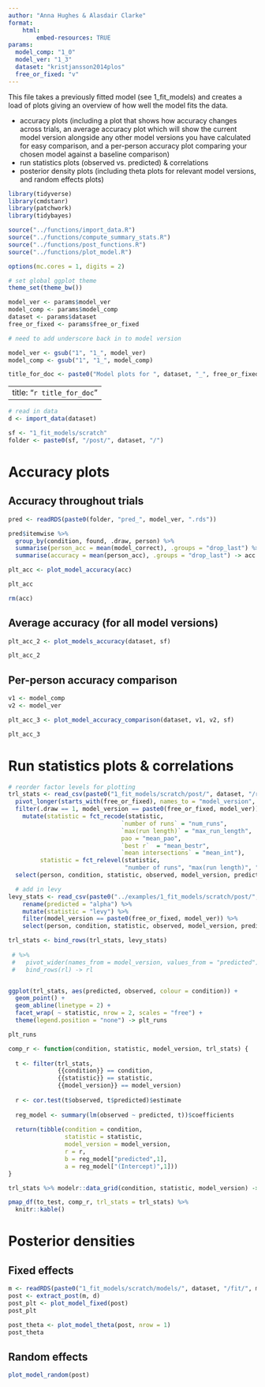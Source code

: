 ```yaml
---
author: "Anna Hughes & Alasdair Clarke"
format:
    html:
        embed-resources: TRUE 
params:
  model_comp: "1_0"
  model_ver: "1_3"
  dataset: "kristjansson2014plos"
  free_or_fixed: "v"
---
```



This file takes a previously fitted model (see 1_fit_models) and creates a load of plots giving an overview of how well the model fits the data.


- accuracy plots (including a plot that shows how accuracy changes across trials, an average accuracy plot which will show the current model version alongside any other model versions you have calculated for easy comparison, and a per-person accuracy plot comparing your chosen model against a baseline comparison)
- run statistics plots (observed vs. predicted) & correlations
- posterior density plots (including theta plots for relevant model versions, and random effects plots)

```r

library(tidyverse)
library(cmdstanr)
library(patchwork)
library(tidybayes)

source("../functions/import_data.R")
source("../functions/compute_summary_stats.R")
source("../functions/post_functions.R")
source("../functions/plot_model.R")

options(mc.cores = 1, digits = 2)

# set global ggplot theme
theme_set(theme_bw())

```


```r

model_ver <- params$model_ver
model_comp <- params$model_comp
dataset <- params$dataset
free_or_fixed <- params$free_or_fixed

# need to add underscore back in to model version

model_ver <- gsub("1", "1_", model_ver)
model_comp <- gsub("1", "1_", model_comp)

title_for_doc <- paste0("Model plots for ", dataset, "_", free_or_fixed, model_ver)

```

---
title: "`r title_for_doc`"
---

```r

# read in data
d <- import_data(dataset)

sf <- "1_fit_models/scratch"
folder <- paste0(sf, "/post/", dataset, "/")

```

# Accuracy plots

## Accuracy throughout trials

```r

pred <- readRDS(paste0(folder, "pred_", model_ver, ".rds"))

pred$itemwise %>% 
  group_by(condition, found, .draw, person) %>%
  summarise(person_acc = mean(model_correct), .groups = "drop_last") %>%
  summarise(accuracy = mean(person_acc), .groups = "drop_last") -> acc

plt_acc <- plot_model_accuracy(acc)

plt_acc

rm(acc)

```

## Average accuracy (for all model versions)

```r

plt_acc_2 <- plot_models_accuracy(dataset, sf)

plt_acc_2

```

## Per-person accuracy comparison

```r

v1 <- model_comp
v2 <- model_ver

plt_acc_3 <- plot_model_accuracy_comparison(dataset, v1, v2, sf) 

plt_acc_3

```

# Run statistics plots & correlations

```r

# reorder factor levels for plotting
trl_stats <- read_csv(paste0("1_fit_models/scratch/post/", dataset, "/run_statistics.csv")) %>%
  pivot_longer(starts_with(free_or_fixed), names_to = "model_version", values_to = "predicted") %>%
  filter(.draw == 1, model_version == paste0(free_or_fixed, model_ver)) %>%
    mutate(statistic = fct_recode(statistic, 
                                `number of runs` = "num_runs", 
                                `max(run length)` = "max_run_length",
                                pao = "mean_pao",
                                `best r`  = "mean_bestr",
                                `mean intersections` = "mean_int"),
         statistic = fct_relevel(statistic, 
                                 "number of runs", "max(run length)", "pao")) %>%
  select(person, condition, statistic, observed, model_version, predicted) 

  # add in levy
levy_stats <- read_csv(paste0("../examples/1_fit_models/scratch/post/", dataset, "/levy_flight.csv")) %>%
    rename(predicted = "alpha") %>%
    mutate(statistic = "levy") %>%
    filter(model_version == paste0(free_or_fixed, model_ver)) %>%
    select(person, condition, statistic, observed, model_version, predicted) 

trl_stats <- bind_rows(trl_stats, levy_stats)
  
 # %>%
 #   pivot_wider(names_from = model_version, values_from = "predicted") %>%
 #   bind_rows(rl) -> rl


ggplot(trl_stats, aes(predicted, observed, colour = condition)) + 
  geom_point() + 
  geom_abline(linetype = 2) + 
  facet_wrap( ~ statistic, nrow = 2, scales = "free") +
  theme(legend.position = "none") -> plt_runs

plt_runs

comp_r <- function(condition, statistic, model_version, trl_stats) {
  
  t <- filter(trl_stats, 
              {{condition}} == condition,
              {{statistic}} == statistic, 
              {{model_version}} == model_version)
  
  r <- cor.test(t$observed, t$predicted)$estimate
  
  reg_model <- summary(lm(observed ~ predicted, t))$coefficients
  
  return(tibble(condition = condition,
                statistic = statistic,
                model_version = model_version,
                r = r,
                b = reg_model["predicted",1],
                a = reg_model["(Intercept)",1]))
}

trl_stats %>% modelr::data_grid(condition, statistic, model_version) -> to_test

pmap_df(to_test, comp_r, trl_stats = trl_stats) %>%
  knitr::kable()

```

# Posterior densities

## Fixed effects

```r

m <- readRDS(paste0("1_fit_models/scratch/models/", dataset, "/fit/", model_ver, ".model"))
post <- extract_post(m, d)
post_plt <- plot_model_fixed(post)
post_plt

post_theta <- plot_model_theta(post, nrow = 1)
post_theta

```

## Random effects

```r

plot_model_random(post)

```